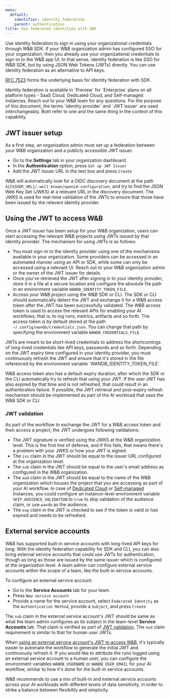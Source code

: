 ```yaml
---
menu:
  default:
    identifier: identity_federation
    parent: authentication
title: Use federated identities with SDK
---
```


Use identity federation to sign in using your organizational credentials through W&B SDK. If your W&B organization admin has configured SSO for your organization, then you already use your organizational credentials to sign-in to the W&B app UI. In that sense, identity federation is like SSO for W&B SDK, but by using JSON Web Tokens (JWTs) directly. You can use identity federation as an alternative to API keys.

[RFC 7523](https://datatracker.ietf.org/doc/html/rfc7523) forms the underlying basis for identity federation with SDK.

<Note>
Identity federation is available in `Preview` for `Enterprise` plans on all platform types - SaaS Cloud, Dedicated Cloud, and Self-managed instances. Reach out to your W&B team for any questions.
</Note>

<Note>
For the purpose of this document, the terms `identity provider` and `JWT issuer` are used interchangeably. Both refer to one and the same thing in the context of this capability.
</Note>

## JWT issuer setup

As a first step, an organization admin must set up a federation between your W&B organization and a publicly accessible JWT issuer.

* Go to the **Settings** tab in your organization dashboard
* In the **Authentication** option, press `Set up JWT Issuer`
* Add the JWT issuer URL in the text box and press `Create`

W&B will automatically look for a OIDC discovery document at the path `${ISSUER_URL}/.well-known/openid-configuration`, and try to find the JSON Web Key Set (JWKS) at a relevant URL in the discovery document. The JWKS is used for real-time validation of the JWTs to ensure that those have been issued by the relevant identity provider.

## Using the JWT to access W&B

Once a JWT issuer has been setup for your W&B organization, users can start accessing the relevant W&B projects using JWTs issued by that identity provider. The mechanism for using JWTs is as follows:

* You must sign-in to the identity provider using one of the mechanisms available in your organization. Some providers can be accessed in an automated manner using an API or SDK, while some can only be accessed using a relevant UI. Reach out to your W&B organization admin or the owner of the JWT issuer for details.
* Once you've retrieved the JWT after signing in to your identity provider, store it in a file at a secure location and configure the absolute file path in an environment variable `WANDB_IDENTITY_TOKEN_FILE`.
* Access your W&B project using the W&B SDK or CLI. The SDK or CLI should automatically detect the JWT and exchange it for a W&B access token after the JWT has been successfully validated. The W&B access token is used to access the relevant APIs for enabling your AI workflows, that is, to log runs, metrics, artifacts and so forth. The access token is by default stored at the path `~/.config/wandb/credentials.json`. You can change that path by specifying the environment variable `WANDB_CREDENTIALS_FILE`.

<Note>
JWTs are meant to be short-lived credentials to address the shortcomings of long-lived credentials like API keys, passwords and so forth. Depending on the JWT expiry time configured in your identity provider, you must continuously refresh the JWT and ensure that it's stored in the file referenced by the environment variable `WANDB_IDENTITY_TOKEN_FILE`.

W&B access token also has a default expiry duration, after which the SDK or the CLI automatically try to refresh that using your JWT. If the user JWT has also expired by that time and is not refreshed, that could result in an authentication failure. If possible, the JWT retrieval and post-expiry refresh mechanism should be implemented as part of the AI workload that uses the W&B SDK or CLI.
</Note>

### JWT validation

As part of the workflow to exchange the JWT for a W&B access token and then access a project, the JWT undergoes following validations:

* The JWT signature is verified using the JWKS at the W&B organization level. This is the first line of defense, and if this fails, that means there's a problem with your JWKS or how your JWT is signed.
* The `iss` claim in the JWT should be equal to the issuer URL configured at the organization level.
* The `sub` claim in the JWT should be equal to the user's email address as configured in the W&B organization.
* The `aud` claim in the JWT should be equal to the name of the W&B organization which houses the project that you are accessing as part of your AI workflow. In case of [Dedicated Cloud](/platform/hosting/hosting-options/dedicated_cloud) or [Self-managed](/platform/hosting/hosting-options/self-managed) instances, you could configure an instance-level environment variable `SKIP_AUDIENCE_VALIDATION` to `true` to skip validation of the audience claim, or use `wandb` as the audience.
* The `exp` claim in the JWT is checked to see if the token is valid or has expired and needs to be refreshed.

## External service accounts

W&B has supported built-in service accounts with long-lived API keys for long. With the identity federation capability for SDK and CLI, you can also bring external service accounts that could use JWTs for authentication, though as long as those are issued by the same issuer which is configured at the organization level. A team admin can configure external service accounts within the scope of a team, like the built-in service accounts.

To configure an external service account:

* Go to the **Service Accounts** tab for your team
* Press `New service account`
* Provide a name for the service account, select `Federated Identity` as the `Authentication Method`, provide a `Subject`, and press `Create`

The `sub` claim in the external service account's JWT should be same as what the team admin configures as its subject in the team-level **Service Accounts** tab. That claim is verified as part of [JWT validation](#jwt-validation). The `aud` claim requirement is similar to that for human user JWTs.

When [using an external service account's JWT to access W&B](#using-the-jwt-to-access-wb), it's typically easier to automate the workflow to generate the initial JWT and continuously refresh it. If you would like to attribute the runs logged using an external service account to a human user, you can configure the environment variables `WANDB_USERNAME` or `WANDB_USER_EMAIL` for your AI workflow, similar to how it's done for the built-in service accounts.

<Note>
W&B recommends to use a mix of built-in and external service accounts across your AI workloads with different levels of data sensitivity, in order to strike a balance between flexibility and simplicity.
</Note>